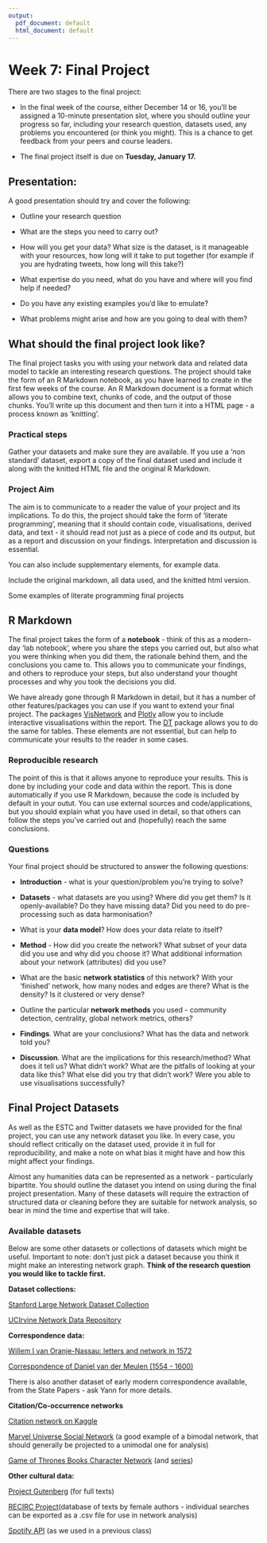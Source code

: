 ```yaml
---
output:
  pdf_document: default
  html_document: default
---
```

# Week 7: Final Project

There are two stages to the final project:

-   In the final week of the course, either December 14 or 16, you'll be assigned a 10-minute presentation slot, where you should outline your progress so far, including your research question, datasets used, any problems you encountered (or think you might). This is a chance to get feedback from your peers and course leaders.

-   The final project itself is due on **Tuesday, January 17.**

## Presentation:

A good presentation should try and cover the following:

-   Outline your research question

-   What are the steps you need to carry out?

-   How will you get your data? What size is the dataset, is it manageable with your resources, how long will it take to put together (for example if you are hydrating tweets, how long will this take?)

-   What expertise do you need, what do you have and where will you find help if needed?

-   Do you have any existing examples you'd like to emulate?

-   What problems might arise and how are you going to deal with them?

## What should the final project look like?

The final project tasks you with using your network data and related data model to tackle an interesting research questions. The project should take the form of an R Markdown notebook, as you have learned to create in the first few weeks of the course. An R Markdown document is a format which allows you to combine text, chunks of code, and the output of those chunks. You'll write up this document and then turn it into a HTML page - a process known as 'knitting'.

### Practical steps

Gather your datasets and make sure they are available. If you use a 'non standard' dataset, export a copy of the final dataset used and include it along with the knitted HTML file and the original R Markdown.

### Project Aim

The aim is to communicate to a reader the value of your project and its implications. To do this, the project should take the form of 'literate programming', meaning that it should contain code, visualisations, derived data, and text - it should read not just as a piece of code and its output, but as a report and discussion on your findings. Interpretation and discussion is essential.

You can also include supplementary elements, for example data.

Include the original markdown, all data used, and the knitted html version.

Some examples of literate programming final projects

## R Markdown

The final project takes the form of a **notebook** - think of this as a modern-day 'lab notebook', where you share the steps you carried out, but also what you were thinking when you did them, the rationale behind them, and the conclusions you came to. This allows you to communicate your findings, and others to reproduce your steps, but also understand your thought processes and why you took the decisions you did.

We have already gone through R Markdown in detail, but it has a number of other features/packages you can use if you want to extend your final project. The packages [VisNetwork](https://datastorm-open.github.io/visNetwork/) and [Plotly](https://plotly.com/r/) allow you to include interactive visualisations within the report. The [DT](https://rstudio.github.io/DT/) package allows you to do the same for tables. These elements are not essential, but can help to communicate your results to the reader in some cases.

### Reproducible research

The point of this is that it allows anyone to reproduce your results. This is done by including your code and data within the report. This is done automatically if you use R Markdown, because the code is included by default in your outut. You can use external sources and code/applications, but you should explain what you have used in detail, so that others can follow the steps you've carried out and (hopefully) reach the same conclusions.

### Questions

Your final project should be structured to answer the following questions:

-   **Introduction** - what is your question/problem you're trying to solve?

-   **Datasets** - what datasets are you using? Where did you get them? Is it openly-available? Do they have missing data? Did you need to do pre-processing such as data harmonisation?

-   What is your **data model**? How does your data relate to itself?

-   **Method** - How did you create the network? What subset of your data did you use and why did you choose it? What additional information about your network (attributes) did you use?

-   What are the basic **network statistics** of this network? With your 'finished' network, how many nodes and edges are there? What is the density? Is it clustered or very dense?

-   Outline the particular **network methods** you used - community detection, centrality, global network metrics, others?

-   **Findings**. What are your conclusions? What has the data and network told you?

-   **Discussion**. What are the implications for this research/method? What does it tell us? What didn't work? What are the pitfalls of looking at your data like this? What else did you try that didn't work? Were you able to use visualisations successfully?

## Final Project Datasets

As well as the ESTC and Twitter datasets we have provided for the final project, you can use any network dataset you like. In every case, you should reflect critically on the dataset used, provide it in full for reproducibility, and make a note on what bias it might have and how this might affect your findings.

Almost any humanities data can be represented as a network - particularly bipartite. You should outline the dataset you intend on using during the final project presentation. Many of these datasets will require the extraction of structured data or cleaning before they are suitable for network analysis, so bear in mind the time and expertise that will take.

### Available datasets

Below are some other datasets or collections of datasets which might be useful. Important to note: don't just pick a dataset because you think it might make an interesting network graph. **Think of the research question you would like to tackle first.**

**Dataset collections:**

[Stanford Large Network Dataset Collection](http://snap.stanford.edu/data/index.html)

[UCIrvine Network Data Repository](https://networkdata.ics.uci.edu/)

**Correspondence data:**

[Willem I van Oranje-Nassau: letters and network in 1572](https://dataverse.nl/dataset.xhtml?persistentId=doi:10.34894/ZSIKRI)

[Correspondence of Daniel van der Meulen (1554 - 1600)](https://github.com/jessesadler/dvdm-correspondence)

There is also another dataset of early modern correspondence available, from the State Papers - ask Yann for more details.

**Citation/Co-occurrence networks**

[Citation network on Kaggle](https://www.kaggle.com/datasets/mathurinache/citation-network-dataset)

[Marvel Universe Social Network](https://www.kaggle.com/datasets/csanhueza/the-marvel-universe-social-network) (a good example of a bimodal network, that should generally be projected to a unimodal one for analysis)

[Game of Thrones Books Character Network](https://github.com/mathbeveridge/asoiaf) (and [series](https://github.com/mathbeveridge/gameofthrones))

**Other cultural data:**

[Project Gutenberg](https://www.gutenberg.org/) (for full texts)

[RECIRC Project](https://recirc.universityofgalway.ie/explore)(database of texts by female authors - individual searches can be exported as a .csv file for use in network analysis)

[Spotify API](https://developer.spotify.com/documentation/web-api/) (as we used in a previous class)
